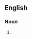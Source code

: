 {{also|Skivers}}
==English==

===Noun===
{{head|en|noun plural form}}

# {{plural of|skiver|lang=en}}